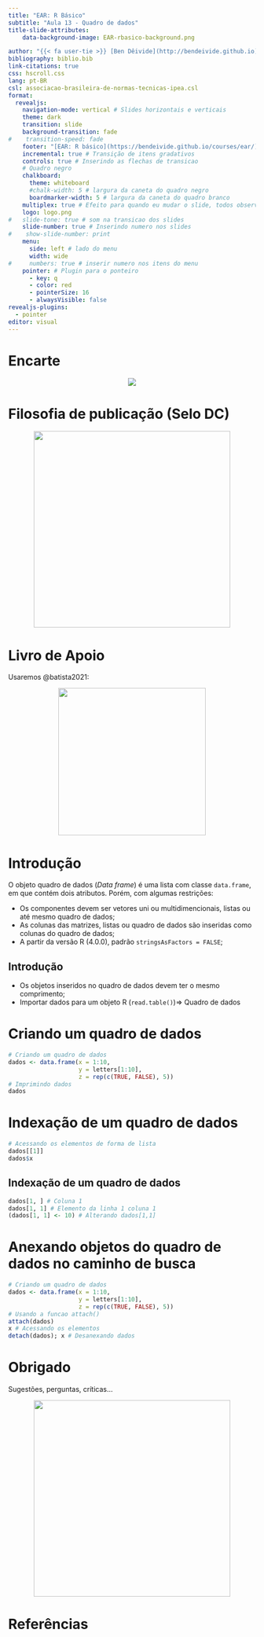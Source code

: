```yaml
---
title: "EAR: R Básico"
subtitle: "Aula 13 - Quadro de dados"
title-slide-attributes:
    data-background-image: EAR-rbasico-background.png

author: "{{< fa user-tie >}} [Ben Dêivide](http://bendeivide.github.io) | {{< fa school >}} [UFSJ](https://www.ufsj.edu.br/)"
bibliography: biblio.bib
link-citations: true
css: hscroll.css
lang: pt-BR
csl: associacao-brasileira-de-normas-tecnicas-ipea.csl
format: 
  revealjs:
    navigation-mode: vertical # Slides horizontais e verticais
    theme: dark
    transition: slide
    background-transition: fade
#    transition-speed: fade
    footer: "[EAR: R básico](https://bendeivide.github.io/courses/ear/) | <https://bendeivide.github.io/>" # Rodapé
    incremental: true # Transição de itens gradativos
    controls: true # Inserindo as flechas de transicao
    # Quadro negro
    chalkboard: 
      theme: whiteboard
      #chalk-width: 5 # largura da caneta do quadro negro
      boardmarker-width: 5 # largura da caneta do quadro branco
    multiplex: true # Efeito para quando eu mudar o slide, todos observarao mudando em seus browsers tbm
    logo: logo.png
#   slide-tone: true # som na transicao dos slides
    slide-number: true # Inserindo numero nos slides
#    show-slide-number: print
    menu:
      side: left # lado do menu
      width: wide
#     numbers: true # inserir numero nos itens do menu
    pointer: # Plugin para o ponteiro
      - key: q
      - color: red
      - pointerSize: 16
      - alwaysVisible: false
revealjs-plugins:
  - pointer
editor: visual
---
```


# Encarte {background-image="EAR-rbasico-background-02.png"}

<center>

![](EAR-rbasico.png) 

</center>

# Filosofia de publicação (Selo DC) {background-image="EAR-rbasico-background-02.png"}

<a href="https://bendeivide.github.io/dc/" target="_blank" style="text-align: center;">

<img src="SeloDC-branco.png" width = "400">

</a>

# Livro de Apoio {background-image="EAR-rbasico-background-02.png"}

Usaremos @batista2021:

<a href="https://bendeivide.github.io/books/eambr01/" target="_blank" style="text-align: center;">

<img src="hardcover01.png" width = "300">

</a>

# Introdução

O objeto quadro de dados (*Data frame*) é uma lista com classe `data.frame`, em que contém dois atributos. Porém, com algumas restrições:

- Os componentes devem ser vetores uni ou multidimencionais, listas ou até mesmo quadro de dados;
- As colunas das matrizes, listas ou quadro de dados são inseridas como colunas do quadro de dados;
- A partir da versão R (4.0.0), padrão `stringsAsFactors = FALSE`;

## Introdução

- Os objetos inseridos no quadro de dados devem ter o mesmo comprimento;
- Importar dados para um objeto R (`read.table()`)=> Quadro de dados

# Criando um quadro de dados

```r
# Criando um quadro de dados
dados <- data.frame(x = 1:10, 
                    y = letters[1:10],
                    z = rep(c(TRUE, FALSE), 5))
# Imprimindo dados
dados
```

# Indexação de um quadro de dados

```r
# Acessando os elementos de forma de lista
dados[[1]]
dados$x
```

## Indexação de um quadro de dados

```r
dados[1, ] # Coluna 1
dados[1, 1] # Elemento da linha 1 coluna 1
(dados[1, 1] <- 10) # Alterando dados[1,1]
```

# Anexando objetos do quadro de dados no caminho de busca

```r
# Criando um quadro de dados
dados <- data.frame(x = 1:10, 
                    y = letters[1:10],
                    z = rep(c(TRUE, FALSE), 5))
# Usando a funcao attach()
attach(dados)
x # Acessando os elementos
detach(dados); x # Desanexando dados
```

# Obrigado {background-image="EAR-rbasico-background-02.png"}

Sugestões, perguntas, críticas...

<a href="https://bendeivide.github.io/courses/ear/rbasico/" target="_blank" style="text-align: center;">

<img src="EAR-rbasico02.png" width = "400">

</a>

# Referências {background-image="EAR-rbasico-background-02.png"}
